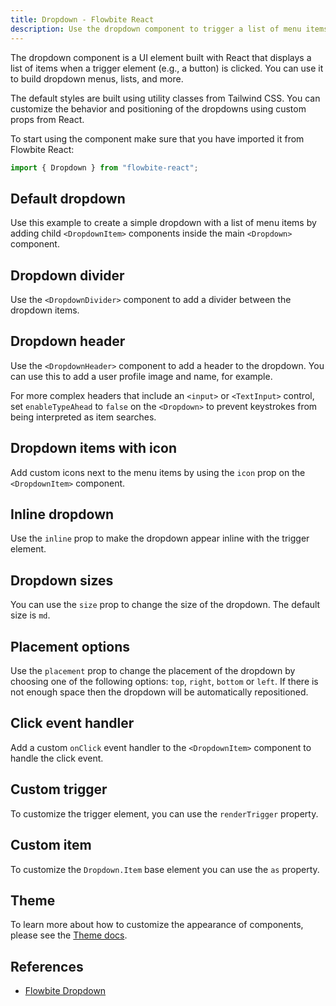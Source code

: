 ```yaml
---
title: Dropdown - Flowbite React
description: Use the dropdown component to trigger a list of menu items when clicking on an element such as a button or link based on multiple styles, sizes, and placements with React
---
```


The dropdown component is a UI element built with React that displays a list of items when a trigger element (e.g., a button) is clicked. You can use it to build dropdown menus, lists, and more.

The default styles are built using utility classes from Tailwind CSS. You can customize the behavior and positioning of the dropdowns using custom props from React.

To start using the component make sure that you have imported it from Flowbite React:

```jsx
import { Dropdown } from "flowbite-react";
```

## Default dropdown

Use this example to create a simple dropdown with a list of menu items by adding child `<DropdownItem>` components inside the main `<Dropdown>` component.

<Example name="dropdown.root" />

## Dropdown divider

Use the `<DropdownDivider>` component to add a divider between the dropdown items.

<Example name="dropdown.divider" />

## Dropdown header

Use the `<DropdownHeader>` component to add a header to the dropdown. You can use this to add a user profile image and name, for example.

For more complex headers that include an `<input>` or `<TextInput>` control, set `enableTypeAhead` to `false` on the `<Dropdown>` to prevent keystrokes from being interpreted as item searches.

<Example name="dropdown.header" />

## Dropdown items with icon

Add custom icons next to the menu items by using the `icon` prop on the `<DropdownItem>` component.

<Example name="dropdown.itemsWithIcon" />

## Inline dropdown

Use the `inline` prop to make the dropdown appear inline with the trigger element.

<Example name="dropdown.inline" />

## Dropdown sizes

You can use the `size` prop to change the size of the dropdown. The default size is `md`.

<Example name="dropdown.sizes" />

## Placement options

Use the `placement` prop to change the placement of the dropdown by choosing one of the following options: `top`, `right`, `bottom` or `left`. If there is not enough space then the dropdown will be automatically repositioned.

<Example name="dropdown.placement" />

## Click event handler

Add a custom `onClick` event handler to the `<DropdownItem>` component to handle the click event.

<Example name="dropdown.events" />

## Custom trigger

To customize the trigger element, you can use the `renderTrigger` property.

<Example name="dropdown.customTrigger" />

## Custom item

To customize the `Dropdown.Item` base element you can use the `as` property.

<Example name="dropdown.customItem" />

## Theme

To learn more about how to customize the appearance of components, please see the [Theme docs](/docs/customize/theme).

<Theme name="dropdown" />

## References

- [Flowbite Dropdown](https://flowbite.com/docs/components/dropdowns/)

